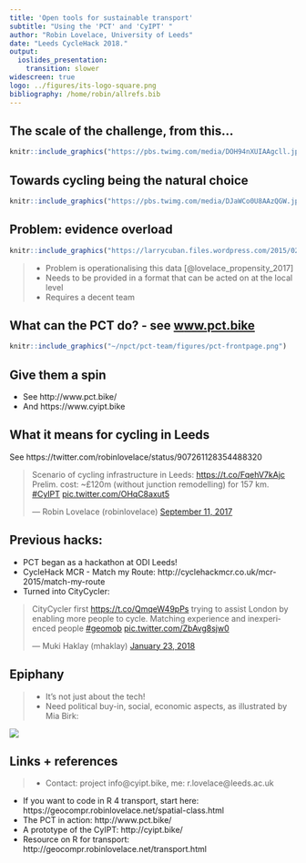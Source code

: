 ```yaml
---
title: 'Open tools for sustainable transport'
subtitle: "Using the 'PCT' and 'CyIPT' "
author: "Robin Lovelace, University of Leeds"
date: "Leeds CycleHack 2018."
output:
  ioslides_presentation:
    transition: slower
widescreen: true
logo: ../figures/its-logo-square.png
bibliography: /home/robin/allrefs.bib
---
```


## The scale of the challenge, from this...

```r
knitr::include_graphics("https://pbs.twimg.com/media/DOH94nXUIAAgcll.jpg")
```

## Towards cycling being the natural choice

```r
knitr::include_graphics("https://pbs.twimg.com/media/DJaWCo0U8AAzQGW.jpg:large")
```

## Problem: evidence overload

```r
knitr::include_graphics("https://larrycuban.files.wordpress.com/2015/02/data-overload-2.jpg")
```

> - Problem is operationalising this data [@lovelace_propensity_2017]
> - Needs to be provided in a format that can be acted on at the local level
> - Requires a decent team

## What can the PCT do? - see [w](http://npct0.vs.mythic-beasts.com/shiny_interface/?r=west-yorkshire)[ww.pct.bike](www.pct.bike)

```r
knitr::include_graphics("~/npct/pct-team/figures/pct-frontpage.png")
```

## Give them a spin

- See http://www.pct.bike/
- And https://www.cyipt.bike

## What it means for cycling in Leeds

See https://twitter.com/robinlovelace/status/907261128354488320

<blockquote class="twitter-tweet" data-lang="en"><p lang="en" dir="ltr">Scenario of cycling infrastructure in Leeds: <a href="https://t.co/FqehV7kAjc">https://t.co/FqehV7kAjc</a> Prelim. cost: ~£120m (without junction remodelling) for 157 km. <a href="https://twitter.com/hashtag/CyIPT?src=hash&amp;ref_src=twsrc%5Etfw">#CyIPT</a> <a href="https://t.co/OHqC8axut5">pic.twitter.com/OHqC8axut5</a></p>&mdash; Robin Lovelace (robinlovelace) <a href="https://twitter.com/robinlovelace/status/907261128354488320?ref_src=twsrc%5Etfw">September 11, 2017</a></blockquote>
<script async src="https://platform.twitter.com/widgets.js" charset="utf-8"></script>

## Previous hacks:

- PCT began as a hackathon at ODI Leeds!
- CycleHack MCR - Match my Route: http://cyclehackmcr.co.uk/mcr-2015/match-my-route
- Turned into CityCycler:

<blockquote class="twitter-tweet" data-lang="en"><p lang="en" dir="ltr">CityCycler first <a href="https://t.co/QmqeW49pPs">https://t.co/QmqeW49pPs</a> trying to assist London by enabling more people to cycle. Matching experience and inexperienced people <a href="https://twitter.com/hashtag/geomob?src=hash&amp;ref_src=twsrc%5Etfw">#geomob</a> <a href="https://t.co/ZbAvg8sjw0">pic.twitter.com/ZbAvg8sjw0</a></p>&mdash; Muki Haklay (mhaklay) <a href="https://twitter.com/mhaklay/status/955874656640172033?ref_src=twsrc%5Etfw">January 23, 2018</a></blockquote>
<script async src="https://platform.twitter.com/widgets.js" charset="utf-8"></script>

## Epiphany

> - It's not just about the tech!
> - Need political buy-in, social, economic aspects, as illustrated by Mia Birk:

![](https://images-na.ssl-images-amazon.com/images/I/513kw7lGJTL._SX331_BO1,204,203,200_.jpg)



## Links + references

> - Contact: project info@cyipt.bike, me: r.lovelace@leeds.ac.uk

- If you want to code in R 4 transport, start here: https://geocompr.robinlovelace.net/spatial-class.html
- The PCT in action: http://www.pct.bike/
- A prototype of the CyIPT: http://cyipt.bike/
- Resource on R for transport: http://geocompr.robinlovelace.net/transport.html
